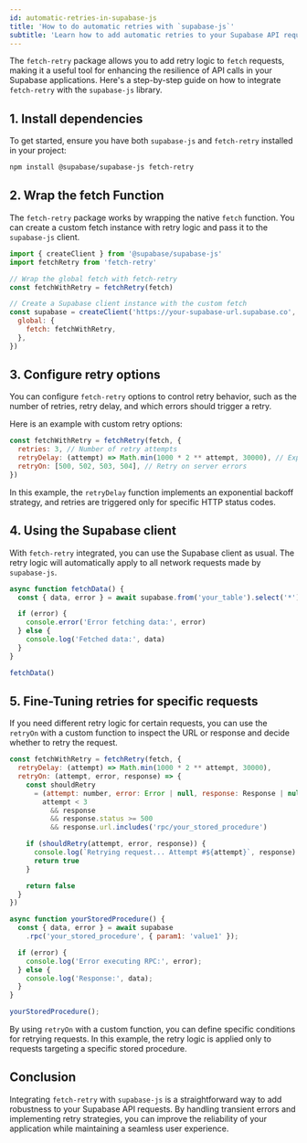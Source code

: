 ```yaml
---
id: automatic-retries-in-supabase-js
title: 'How to do automatic retries with `supabase-js`'
subtitle: 'Learn how to add automatic retries to your Supabase API requests using `fetch-retry`.'
---
```


The `fetch-retry` package allows you to add retry logic to `fetch` requests, making it a useful tool for enhancing the resilience of API calls in your Supabase applications. Here's a step-by-step guide on how to integrate `fetch-retry` with the `supabase-js` library.

## 1. Install dependencies

To get started, ensure you have both `supabase-js` and `fetch-retry` installed in your project:

```bash
npm install @supabase/supabase-js fetch-retry
```

## 2. Wrap the fetch Function

The `fetch-retry` package works by wrapping the native `fetch` function. You can create a custom fetch instance with retry logic and pass it to the `supabase-js` client.

```javascript
import { createClient } from '@supabase/supabase-js'
import fetchRetry from 'fetch-retry'

// Wrap the global fetch with fetch-retry
const fetchWithRetry = fetchRetry(fetch)

// Create a Supabase client instance with the custom fetch
const supabase = createClient('https://your-supabase-url.supabase.co', 'your-anon-key', {
  global: {
    fetch: fetchWithRetry,
  },
})
```

## 3. Configure retry options

You can configure `fetch-retry` options to control retry behavior, such as the number of retries, retry delay, and which errors should trigger a retry.

Here is an example with custom retry options:

```javascript
const fetchWithRetry = fetchRetry(fetch, {
  retries: 3, // Number of retry attempts
  retryDelay: (attempt) => Math.min(1000 * 2 ** attempt, 30000), // Exponential backoff
  retryOn: [500, 502, 503, 504], // Retry on server errors
})
```

In this example, the `retryDelay` function implements an exponential backoff strategy, and retries are triggered only for specific HTTP status codes.

## 4. Using the Supabase client

With `fetch-retry` integrated, you can use the Supabase client as usual. The retry logic will automatically apply to all network requests made by `supabase-js`.

```javascript
async function fetchData() {
  const { data, error } = await supabase.from('your_table').select('*')

  if (error) {
    console.error('Error fetching data:', error)
  } else {
    console.log('Fetched data:', data)
  }
}

fetchData()
```

## 5. Fine-Tuning retries for specific requests

If you need different retry logic for certain requests, you can use the `retryOn` with a custom function to inspect the URL or response and decide whether to retry the request.

```javascript
const fetchWithRetry = fetchRetry(fetch, {
  retryDelay: (attempt) => Math.min(1000 * 2 ** attempt, 30000),
  retryOn: (attempt, error, response) => {
    const shouldRetry
      = (attempt: number, error: Error | null, response: Response | null) =>
        attempt < 3
          && response
          && response.status >= 500
          && response.url.includes('rpc/your_stored_procedure')

    if (shouldRetry(attempt, error, response)) {
      console.log(`Retrying request... Attempt #${attempt}`, response)
      return true
    }

    return false
  }
})

async function yourStoredProcedure() {
  const { data, error } = await supabase
    .rpc('your_stored_procedure', { param1: 'value1' });

  if (error) {
    console.log('Error executing RPC:', error);
  } else {
    console.log('Response:', data);
  }
}

yourStoredProcedure();
```

By using `retryOn` with a custom function, you can define specific conditions for retrying requests. In this example, the retry logic is applied only to requests targeting a specific stored procedure.

## Conclusion

Integrating `fetch-retry` with `supabase-js` is a straightforward way to add robustness to your Supabase API requests. By handling transient errors and implementing retry strategies, you can improve the reliability of your application while maintaining a seamless user experience.
